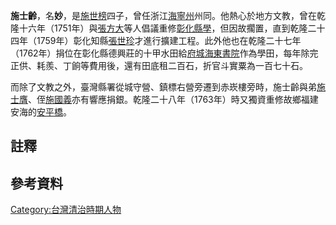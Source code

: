 {{東亞男性歷史人物
|名稱 =施士齡
|身份 =
|國家 =清
|名 = 妙
|字 = 
|號= 
|官職 = 海寧州[[州同|州同]]
|氏族 = 潯海施氏
|籍貫 =
|祖籍 =
|本籍 =
|出身地 =
|府邸 =
|世系 = 
|初名 =
|乳名 = <!--日本、朝鮮、琉球以外人物用-->
|小字 =
|別名 =
|其他名號 =
|出生日期 = 
|出生地點 = 
|婚年 =
|逝世日期 = 
|逝世地點 =
|諡號 =
|墓葬 = 
|祠廟 =
|父親 = [[施世榜|施世榜]]
|母親 = 曾氏；一說為黃氏{{r|黃}}
|元配 = 
|繼室 = 
|側室 = 
|兄弟 = [[施士安|士安]]、士燝、士晟、[[施士膺|士膺]]、士諒（士量）<br/>、士齊、士姜（士薑）、士範
|子 = 
|出身 = 
|功名 = 
|經歷 = 
|著作 =
|注釋 =
}}
'''施士齡'''{{BD|？||？}}，名'''妙'''，是[[施世榜|施世榜]]四子，曾任浙江[[海寧州|海寧州]]州同{{r|黃}}。他熱心於地方文教，曾在乾隆十六年（1751年）與[[張方大|張方大]]等人倡議重修[[彰化孔子廟|彰化縣學]]，但因故擱置，直到乾隆二十四年（1759年）彰化知縣[[張世珍|張世珍]]才進行擴建工程{{r|黃}}。此外他也在乾隆二十七年（1762年）捐位在彰化縣德興莊{{NoteTag|1=可能為今彰化[[芬園鄉|芬園鄉]]舊社村的竹興坑，又名德興坑，原屬於[[貓羅社|貓羅社]]{{r|黃}}。}}的十甲水田給[[臺灣府城|府城]][[海東書院|海東書院]]作為學田，每年除完正供、耗羨、丁餉等費用後，還有田底租二百石，折官斗實粟為一百七十石{{r|黃}}。

而除了文教之外，臺灣縣署從城守營、鎮標右營旁遷到赤崁樓旁時，施士齡與弟[[施士膺|施士膺]]、侄[[施國義|施國義]]亦有響應捐銀{{r|黃}}。乾隆二十八年（1763年）時又獨資重修故鄉福建安海的[[安平橋|安平橋]]{{r|黃}}。

==註釋==
<div class="references-small">
{{NoteFoot}}
</div>

==參考資料==
{{reflist|refs=
<ref name="黃">{{cite book|author=黃富三 |title=《臺灣水田化運動先驅施世榜家族史》 |year=2006年 |publisher=國史館臺灣文獻館 |location=南投市中興新村 |isbn=978-986-00-8146-6 |page=170－172、150頁}}</ref>
}}

[[Category:台灣清治時期人物|Category:台灣清治時期人物]]
